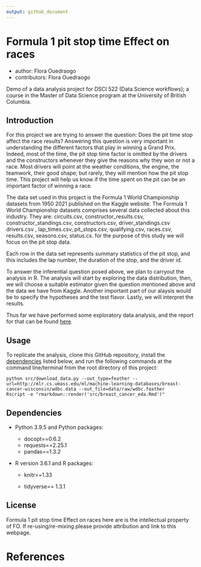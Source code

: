 ```yaml
---
output: github_document
---
```


# Formula 1 pit stop time Effect on races

-   author: Flora Ouedraogo
-   contributors: Flora Ouedraogo

Demo of a data analysis project for DSCI 522 (Data Science workflows); a course in the Master of Data Science program at the University of British Columbia.

## Introduction

For this project we are trying to answer the question: Does the pit time stop affect the race results? Answering this question is very important in understanding the different factors that play in winning a Grand Prix. Indeed, most of the time, the pit stop time factor is omitted by the drivers and the constructors whenever they give the reasons why they won or not a race. Most drivers will point at the weather conditions, the engine, the teamwork, their good shape; but rarely, they will mention how the pit stop time. This project will help us know if the time spent on the pit can be an important factor of winning a race.

The data set used in this project is the Formula 1 World Championship datasets from 1950 2021 published on the Kaggle website. The Formula 1 World Championship datasets comprises several data collected about this industry. They are: circuits.csv, constructor_results.csv, constructor_standings.csv, constructors.csv, driver_standings.csv drivers.csv , lap_times.csv, pit_stops.csv, qualifying.csv, races.csv, results.csv, seasons.csv, status.cs. for the purpose of this study we will focus on the pit stop data.

Each row in the data set represents summary statistics of the pit stop, and this includes the lap number, the duration of the stop, and the driver id.

To answer the inferential question posed above, we plan to carryout the analysis in R. The analysis will start by exploring the data distribution, then, we will choose a suitable estimator given the question mentioned above and the data we have from Kaggle. Another important part of our alaysis would be to specify the hypotheses and the test flavor. Lastly, we will interpret the results.

Thus far we have performed some exploratory data analysis, and the report for that can be found [here](src/breast_cancer_eda.md).

## Usage

To replicate the analysis, clone this GitHub repository, install the [dependencies](#dependencies) listed below, and run the following commands at the command line/terminal from the root directory of this project:

    python src/download_data.py --out_type=feather --url=http://mlr.cs.umass.edu/ml/machine-learning-databases/breast-cancer-wisconsin/wdbc.data --out_file=data/raw/wdbc.feather
    Rscript -e "rmarkdown::render('src/breast_cancer_eda.Rmd')"

## Dependencies

-   Python 3.9.5 and Python packages:

    -   docopt==0.6.2
    -   requests==2.25.1
    -   pandas==1.3.2

-   R version 3.6.1 and R packages:

    -   knitr==1.33

    -   tidyverse== 1.3.1

## License

Formula 1 pit stop time Effect on races here are is the intellectual property of FO. If re-using/re-mixing please provide attribution and link to this webpage.

# References
